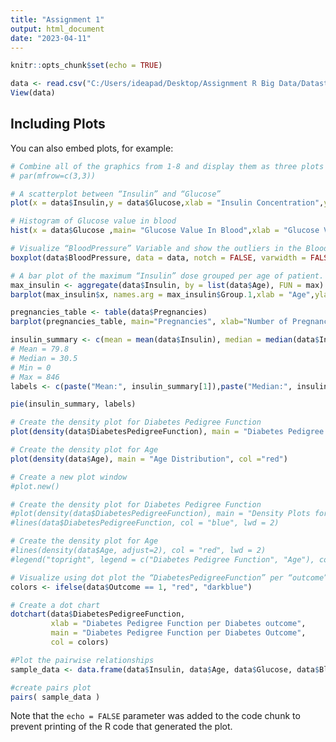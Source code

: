 ---
title: "Assignment 1"
output: html_document
date: "2023-04-11"
---

```{r setup, include=FALSE}
knitr::opts_chunk$set(echo = TRUE)
```


```{r }
data <- read.csv("C:/Users/ideapad/Desktop/Assignment R Big Data/Datast_diabetes.csv")
View(data)

```

## Including Plots

You can also embed plots, for example:

```{r }

# Combine all of the graphics from 1-8 and display them as three plots per Column
# par(mfrow=c(3,3))

# A scatterplot between “Insulin” and “Glucose”
plot(x = data$Insulin,y = data$Glucose,xlab = "Insulin Concentration",ylab = "Glucose",main = "Relation between Glucose and Insulin", col = "darkblue")

# Histogram of Glucose value in blood
hist(x = data$Glucose ,main= "Glucose Value In Blood",xlab = "Glucose Value",xlim = c(50,150),breaks = 20,col = "darkblue",border = "black")

# Visualize “BloodPressure” Variable and show the outliers in the BloodPressure vector
boxplot(data$BloodPressure, data = data, notch = FALSE, varwidth = FALSE, xlab = "Blood Pressure",ylab = "Frequency", main ="Blood Pressure Measurements")

# A bar plot of the maximum “Insulin” dose grouped per age of patient.
max_insulin <- aggregate(data$Insulin, by = list(data$Age), FUN = max)
barplot(max_insulin$x, names.arg = max_insulin$Group.1,xlab = "Age",ylab = "Maximum Insulin Dose",main = "Maximum Insulin Dose by Age")

pregnancies_table <- table(data$Pregnancies)
barplot(pregnancies_table, main="Pregnancies", xlab="Number of Pregnancies", ylab="Count")

insulin_summary <- c(mean = mean(data$Insulin), median = median(data$Insulin), min = min(data$Insulin), max = max(data$Insulin))
# Mean = 79.8
# Median = 30.5
# Min = 0
# Max = 846
labels <- c(paste("Mean:", insulin_summary[1]),paste("Median:", insulin_summary[2]),paste("Man:", insulin_summary[3]),paste("Max:", insulin_summary[4]))

pie(insulin_summary, labels)

# Create the density plot for Diabetes Pedigree Function
plot(density(data$DiabetesPedigreeFunction), main = "Diabetes Pedigree Function Distribution" , col = "blue")

# Create the density plot for Age
plot(density(data$Age), main = "Age Distribution", col ="red")

# Create a new plot window
#plot.new()

# Create the density plot for Diabetes Pedigree Function
#plot(density(data$DiabetesPedigreeFunction), main = "Density Plots for Diabetes Pedigree Function and Age")
#lines(data$DiabetesPedigreeFunction, col = "blue", lwd = 2)

# Create the density plot for Age
#lines(density(data$Age, adjust=2), col = "red", lwd = 2)
#legend("topright", legend = c("Diabetes Pedigree Function", "Age"), col = c("blue", "red"), lty = 1, lwd = 2)

# Visualize using dot plot the “DiabetesPedigreeFunction” per “outcome”
colors <- ifelse(data$Outcome == 1, "red", "darkblue")

# Create a dot chart
dotchart(data$DiabetesPedigreeFunction, 
         xlab = "Diabetes Pedigree Function per Diabetes outcome", 
         main = "Diabetes Pedigree Function per Diabetes Outcome", 
         col = colors)

#Plot the pairwise relationships
sample_data <- data.frame(data$Insulin, data$Age, data$Glucose, data$BloodPressure,data$DiabetesPedigreeFunction)

#create pairs plot 
pairs( sample_data )

```

Note that the `echo = FALSE` parameter was added to the code chunk to prevent printing of the R code that generated the plot.
